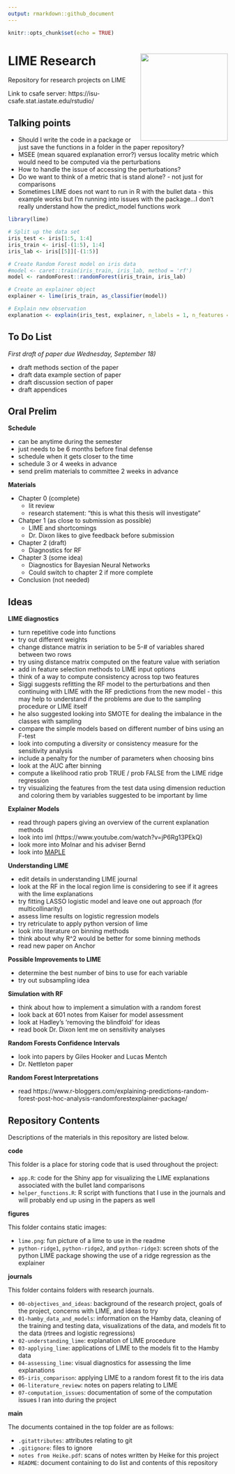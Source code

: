 ```yaml
---
output: rmarkdown::github_document
---
```


```r
knitr::opts_chunk$set(echo = TRUE)
```

# LIME Research <img align="right" height="200" src="./figures/lime.png">

Repository for research projects on LIME

Link to csafe server: https://isu-csafe.stat.iastate.edu/rstudio/

## Talking points

- Should I write the code in a package or just save the functions in a folder in the paper repository?
- MSEE (mean squared explanation error?) versus locality metric which would need to be computed via the perturbations
- How to handle the issue of accessing the perturbations?
- Do we want to think of a metric that is stand alone? - not just for comparisons
- Sometimes LIME does not want to run in R with the bullet data - this example works but I'm running into issues with the package...I don't really understand how the predict_model functions work

```r
library(lime)

# Split up the data set
iris_test <- iris[1:5, 1:4]
iris_train <- iris[-(1:5), 1:4]
iris_lab <- iris[[5]][-(1:5)]

# Create Random Forest model on iris data
#model <- caret::train(iris_train, iris_lab, method = 'rf')
model <- randomForest::randomForest(iris_train, iris_lab)

# Create an explainer object
explainer <- lime(iris_train, as_classifier(model))

# Explain new observation
explanation <- explain(iris_test, explainer, n_labels = 1, n_features = 2)
```


## To Do List

*First draft of paper due Wednesday, September 18)*

- draft methods section of the paper
- draft data example section of paper
- draft discussion section of paper
- draft appendices

## Oral Prelim

**Schedule**

- can be anytime during the semester 
- just needs to be 6 months before final defense
- schedule when it gets closer to the time 
- schedule 3 or 4 weeks in advance
- send prelim materials to committee 2 weeks in advance
    
**Materials**

- Chapter 0 (complete)
    - lit review
    - research statement: "this is what this thesis will investigate"
- Chatper 1 (as close to submission as possible)
    - LIME and shortcomings
    - Dr. Dixon likes to give feedback before submission
- Chapter 2 (draft)
    - Diagnostics for RF
- Chapter 3 (some idea)
    - Diagnostics for Bayesian Neural Networks
    - Could switch to chapter 2 if more complete
- Conclusion (not needed)
    
## Ideas

**LIME diagnostics**  

- turn repetitive code into functions
- try out different weights
- change distance matrix in seriation to be 5-# of variables shared between two rows
- try using distance matrix computed on the feature value with seriation
- add in feature selection methods to LIME input options
- think of a way to compute consistency across top two features
- Siggi suggests refitting the RF model to the perturbations and then continuing with LIME with the RF predictions from the new model - this may help to understand if the problems are due to the sampling procedure or LIME itself
- he also suggested looking into SMOTE for dealing the imbalance in the classes with sampling
- compare the simple models based on different number of bins using an F-test
- look into computing a diversity or consistency measure for the sensitivity analysis
- include a penalty for the number of parameters when choosing bins
- look at the AUC after binning
- compute a likelihood ratio prob TRUE / prob FALSE from the LIME ridge regression
- try visualizing the features from the test data using dimension reduction and
coloring them by variables suggested to be important by lime
  
**Explainer Models**

- read through papers giving an overview of the current explanation methods
- look into iml (https://www.youtube.com/watch?v=jP6Rg13PEkQ)
- look more into Molnar and his adviser Bernd
- look into [MAPLE](https://blog.ml.cmu.edu/2019/07/13/towards-interpretable-tree-ensembles/)
    
**Understanding LIME**

- edit details in understanding LIME journal
- look at the RF in the local region lime is considering to see if it agrees with the lime explanations
- try fitting LASSO logistic model and leave one out approach (for multicollinarity)
- assess lime results on logistic regression models
- try retriculate to apply python version of lime
- look into literature on binning methods
- think about why R^2 would be better for some binning methods
- read new paper on Anchor
    
**Possible Improvements to LIME**

- determine the best number of bins to use for each variable
- try out subsampling idea

**Simulation with RF**

- think about how to implement a simulation with a random forest
- look back at 601 notes from Kaiser for model assessment
- look at Hadley's 'removing the blindfold' for ideas
- read book Dr. Dixon lent me on sensitivity analyses

**Random Forests Confidence Intervals**

- look into papers by Giles Hooker and Lucas Mentch
- Dr. Nettleton paper

**Random Forest Interpretations**

- read https://www.r-bloggers.com/explaining-predictions-random-forest-post-hoc-analysis-randomforestexplainer-package/
    
## Repository Contents

Descriptions of the materials in this repository are listed below.

**code**

This folder is a place for storing code that is used throughout the project:

- `app.R`: code for the Shiny app for visualizing the LIME explanations associated with the bullet land comparisons
- `helper_functions.R`: R script with functions that I use in the journals and will probably end up using in the papers as well
  
**figures**

This folder contains static images:

- `lime.png`: fun picture of a lime to use in the readme
- `python-ridge1`, `python-ridge2`, and `python-ridge3`: screen shots of the python LIME package showing the use of a ridge regression as the explainer

**journals**

This folder contains folders with research journals.

- `00-objectives_and_ideas`: background of the research project, goals of the project, concerns with LIME, and ideas to try
- `01-hamby_data_and_models`: information on the Hamby data, cleaning of the training and testing data, visualizations of the data, and models fit to the data (rtrees and logistic regressions)
- `02-understanding_lime`: explanation of LIME procedure
- `03-applying_lime`: applications of LIME to the models fit to the Hamby data
- `04-assessing_lime`: visual diagnostics for assessing the lime explanations
- `05-iris_comparison`: applying LIME to a random forest fit to the iris data
- `06-literature_review`: notes on papers relating to LIME
- `07-computation_issues`: documentation of some of the computation issues I ran into during the project

**main**

The documents contained in the top folder are as follows:

- `.gitattributes`: attributes relating to git
- `.gitignore`: files to ignore
- `notes from Heike.pdf`: scans of notes written by Heike for this project
- `README`: document containing to do list and contents of this repository
